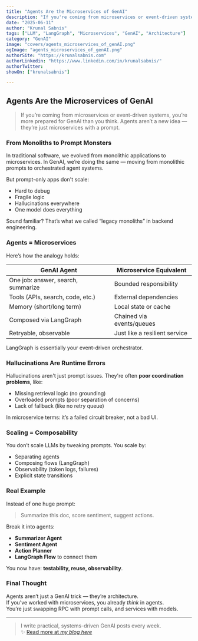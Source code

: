 ```yaml
---
title: "Agents Are the Microservices of GenAI"
description: "If you're coming from microservices or event-driven systems, GenAI agents will feel familiar. Here's why that's your superpower."
date: "2025-06-11"
author: "Krunal Sabnis"
tags: ["LLM", "LangGraph", "Microservices", "GenAI", "Architecture"]
category: "GenAI"
image: "covers/agents_microservices_of_genAI.png"
ogImage: "agents_microservices_of_genAI.png"
authorSite: "https://krunalsabnis.com"
authorLinkedin: "https://www.linkedin.com/in/krunalsabnis/"
authorTwitter: 
showOn: ["krunalsabnis"]

---
```



## Agents Are the Microservices of GenAI

> If you’re coming from microservices or event-driven systems, you’re more prepared for GenAI than you think. Agents aren’t a new idea — they’re just microservices with a prompt.

### From Monoliths to Prompt Monsters

In traditional software, we evolved from monolithic applications to microservices. In GenAI, we’re doing the same — moving from monolithic prompts to orchestrated agent systems.

But prompt-only apps don't scale:
- Hard to debug
- Fragile logic
- Hallucinations everywhere
- One model does everything

Sound familiar? That’s what we called “legacy monoliths” in backend engineering.

### Agents = Microservices

Here’s how the analogy holds:

| GenAI Agent                         | Microservice Equivalent       |
|-------------------------------------|-------------------------------|
| One job: answer, search, summarize | Bounded responsibility        |
| Tools (APIs, search, code, etc.)   | External dependencies         |
| Memory (short/long term)           | Local state or cache          |
| Composed via LangGraph             | Chained via events/queues     |
| Retryable, observable              | Just like a resilient service |

LangGraph is essentially your event-driven orchestrator.



### Hallucinations Are Runtime Errors

Hallucinations aren't just prompt issues. They're often **poor coordination problems**, like:
- Missing retrieval logic (no grounding)
- Overloaded prompts (poor separation of concerns)
- Lack of fallback (like no retry queue)

In microservice terms: it’s a failed circuit breaker, not a bad UI.



### Scaling = Composability

You don’t scale LLMs by tweaking prompts. You scale by:
- Separating agents
- Composing flows (LangGraph)
- Observability (token logs, failures)
- Explicit state transitions



### Real Example

Instead of one huge prompt:
> Summarize this doc, score sentiment, suggest actions.

Break it into agents:
- **Summarizer Agent**
- **Sentiment Agent**
- **Action Planner**
- **LangGraph Flow** to connect them

You now have: **testability, reuse, observability**.



### Final Thought

Agents aren’t just a GenAI trick — they’re architecture.  
If you’ve worked with microservices, you already *think* in agents.  
You’re just swapping RPC with prompt calls, and services with models.

---

> I write practical, systems-driven GenAI posts every week.  
> ✨ [Read more at *my blog here*](https://krunalsabnis.com/blog)


